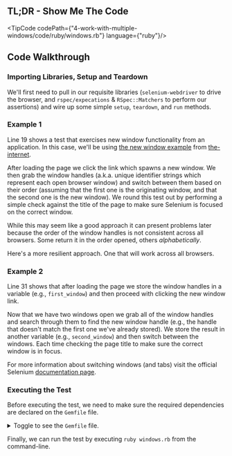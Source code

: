 
## TL;DR - Show Me The Code

<TipCode codePath={"4-work-with-multiple-windows/code/ruby/windows.rb"} language={"ruby"}/>

## Code Walkthrough

### Importing Libraries, Setup and Teardown

We'll first need to pull in our requisite libraries (`selenium-webdriver` to drive the browser, and
`rspec/expecations` & `RSpec::Matchers` to perform our assertions) and wire up some simple `setup`, `teardown`,
and `run` methods.

### Example 1

Line 19 shows a test that exercises new window functionality from an application. In this case, we'll be using
[the new window example](https://the-internet.herokuapp.com/windows) from [the-internet](https://github.com/saucelabs/the-internet).

After loading the page we click the link which spawns a new window. We then grab the window handles (a.k.a. unique
identifier strings which represent each open browser window) and switch between them based on their order (assuming
that the first one is the originating window, and that the second one is the new window). We round this test out by
performing a simple check against the title of the page to make sure Selenium is focused on the correct window.

While this may seem like a good approach it can present problems later because the order of the window handles is not
consistent across all browsers. Some return it in the order opened, others _alphabetically_.

Here's a more resilient approach. One that will work across all browsers.

### Example 2

Line 31 shows that after loading the page we store the window handles in a variable (e.g., `first_window`)
and then proceed with clicking the new window link.

Now that we have two windows open we grab all of the window handles and search through them to find the new window
handle (e.g., the handle that doesn't match the first one we've already stored). We store the result in another
variable (e.g., `second_window`) and then switch between the windows. Each time checking the page title to make sure
the correct window is in focus.

For more information about switching windows (and tabs) visit the official Selenium
[documentation page](https://www.selenium.dev/documentation/webdriver/interactions/windows/).

### Executing the Test

Before executing the test, we need to make sure the required dependencies are declared on the `Gemfile` file.

<details>
    <summary>Toggle to see the <code>Gemfile</code> file.</summary>
    <div>
        <TipCode codePath={"4-work-with-multiple-windows/code/ruby/Gemfile"} language={"txt"}/>
    </div>
</details>

Finally, we can run the test by executing `ruby windows.rb` from the command-line.